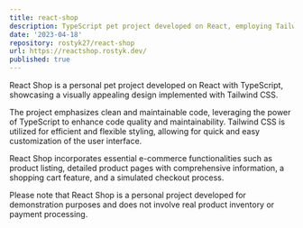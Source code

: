 ```yaml
---
title: react-shop
description: TypeScript pet project developed on React, employing Tailwind CSS for styling.
date: '2023-04-18'
repository: rostyk27/react-shop
url: https://reactshop.rostyk.dev/
published: true
---
```


React Shop is a personal pet project developed on React with TypeScript, showcasing a visually appealing design implemented with Tailwind CSS.

The project emphasizes clean and maintainable code, leveraging the power of TypeScript to enhance code quality and maintainability. Tailwind CSS is utilized for efficient and flexible styling, allowing for quick and easy customization of the user interface.

React Shop incorporates essential e-commerce functionalities such as product listing, detailed product pages with comprehensive information, a shopping cart feature, and a simulated checkout process.

Please note that React Shop is a personal project developed for demonstration purposes and does not involve real product inventory or payment processing.
